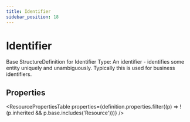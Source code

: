 ```yaml
---
title: Identifier
sidebar_position: 18
---
```



# Identifier

Base <Link to="/docs/api/fhir/resources/structuredefinition">StructureDefinition</Link> for <Link to="/docs/api/fhir/datatypes/identifier">Identifier</Link> Type: An identifier - identifies some entity uniquely and unambiguously. Typically this is used for business identifiers.

<Tabs queryString="section">
  <TabItem value="schema" label="Schema" default>

## Properties

<ResourcePropertiesTable
  properties={definition.properties.filter((p) => !(p.inherited && p.base.includes('Resource')))}
/>

  </TabItem>

</Tabs>
